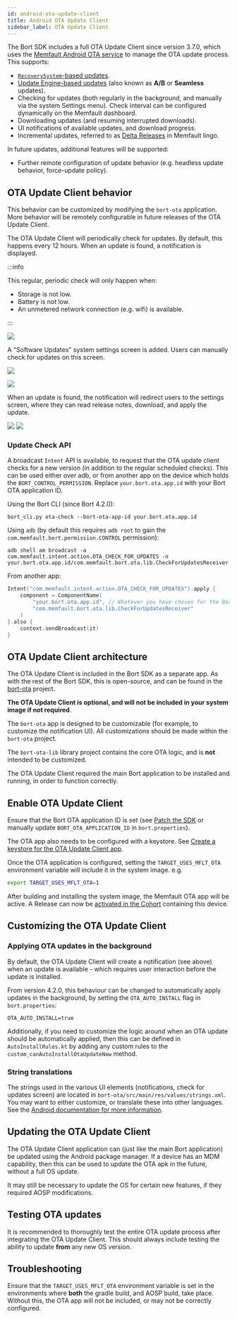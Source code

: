 ```yaml
---
id: android-ota-update-client
title: Android OTA Update Client
sidebar_label: OTA Update Client
---
```


The Bort SDK includes a full OTA Update Client since version 3.7.0, which uses
the
[Memfault Android OTA service](/docs/android/android-releases-integration-guide)
to manage the OTA update process. This supports:

- [`RecoverySystem`-based updates](https://source.android.com/devices/tech/ota/nonab).
- [Update Engine-based updates](https://source.android.com/devices/tech/ota/ab#life-of-an-a-b-update)
  (also known as **A/B** or **Seamless** updates).
- Checking for updates (both regularly in the background, and manually via the
  system Settings menu). Check interval can be configured dynamically on the
  Memfault dashboard.
- Downloading updates (and resuming interrupted downloads).
- UI notifications of available updates, and download progress.
- Incremental updates, referred to as
  [Delta Releases](/docs/platform/ota/#delta-releases) in Memfault lingo.

In future updates, additional features will be supported:

- Further remote configuration of update behavior (e.g. headless update
  behavior, force-update policy).

## OTA Update Client behavior

This behavior can be customized by modifying the `bort-ota` application. More
behavior will be remotely configurable in future releases of the OTA Update
Client.

The OTA Update Client will periodically check for updates. By default, this
happens every 12 hours. When an update is found, a notification is displayed.

:::info

This regular, periodic check will only happen when:

- Storage is not low.
- Battery is not low.
- An unmetered network connection (e.g. wifi) is available.

:::

![](/img/docs/android/ota-notification.png)

A "Software Updates" system settings screen is added. Users can manually check
for updates on this screen.

![](/img/docs/android/settings-software-updates.png)

![](/img/docs/android/check-for-updates.png)

When an update is found, the notification will redirect users to the settings
screen, where they can read release notes, download, and apply the update.

![](/img/docs/android/update-available.png)
![](/img/docs/android/download-update.png)

### Update Check API

A broadcast `Intent` API is available, to request that the OTA update client
checks for a new version (in addition to the regular scheduled checks). This can
be used either over adb, or from another app on the device which holds the
`BORT_CONTROL_PERMISSION`. Replace `your.bort.ota.app.id` with your Bort OTA
application ID.

Using the Bort CLI (since Bort 4.2.0):

```
bort_cli.py ota-check --bort-ota-app-id your.bort.ota.app.id
```

Using `adb` (by default this requires `adb root` to gain the
`com.memfault.bort.permission.CONTROL` permission):

```
adb shell am broadcast -a com.memfault.intent.action.OTA_CHECK_FOR_UPDATES -n your.bort.ota.app.id/com.memfault.bort.ota.lib.CheckForUpdatesReceiver
```

From another app:

```kotlin
Intent("com.memfault.intent.action.OTA_CHECK_FOR_UPDATES").apply {
    component = ComponentName(
        "your.bort.ota.app.id", // Whatever you have chosen for the Bort OTA application ID
        "com.memfault.bort.ota.lib.CheckForUpdatesReceiver"
    )
}.also {
    context.sendBroadcast(it)
}
```

## OTA Update Client architecture

The OTA Update Client is included in the Bort SDK as a separate app. As with the
rest of the Bort SDK, this is open-source, and can be found in the
[bort-ota](https://github.com/memfault/bort/tree/master/MemfaultPackages/bort-ota)
project.

**The OTA Update Client is optional, and will not be included in your system
image if not required**.

The `bort-ota` app is designed to be customizable (for example, to customize the
notification UI). All customizations should be made within the `bort-ota`
project.

The `bort-ota-lib` library project contains the core OTA logic, and is **not**
intended to be customized.

The OTA Update Client required the main Bort application to be installed and
running, in order to function correctly.

## Enable OTA Update Client

Ensure that the Bort OTA application ID is set (see
[Patch the SDK](/docs/android/android-getting-started-guide#patch-the-sdk) or
manually update `BORT_OTA_APPLICATION_ID` in `bort.properties`).

The OTA app also needs to be configured with a keystore. See
[Create a keystore for the OTA Update Client app](/docs/android/android-getting-started-guide#create-a-keystore-for-the-bort-ota-update-client-app).

Once the OTA application is configured, setting the `TARGET_USES_MFLT_OTA`
environment variable will include it in the system image. e.g.

```bash
export TARGET_USES_MFLT_OTA=1
```

After building and installing the system image, the Memfault OTA app will be
active. A Release can now be
[activated in the Cohort](/docs/android/android-releases-integration-guide#activate-the-release)
containing this device.

## Customizing the OTA Update Client

### Applying OTA updates in the background

By default, the OTA Update Client will create a notification (see above) when an
update is available - which requires user interaction before the update is
installed.

From version 4.2.0, this behaviour can be changed to automatically apply updates
in the background, by setting the `OTA_AUTO_INSTALL` flag in `bort.properties`:

```
OTA_AUTO_INSTALL=true
```

Additionally, if you need to customize the logic around when an OTA update
should be automatically applied, then this can be defined in
`AutoInstallRules.kt` by adding any custom rules to the
`custom_canAutoInstallOtaUpdateNow` method.

### String translations

The strings used in the various UI elements (notifications, check for updates
screen) are located in `bort-ota/src/main/res/values/strings.xml`. You may want
to either customize, or translate these into other languages. See the
[Android documentation for more information](https://developer.android.com/guide/topics/resources/localization#creating-alternatives).

## Updating the OTA Update Client

The OTA Update Client application can (just like the main Bort application) be
updated using the Android package manager. If a device has an MDM capability,
then this can be used to update the OTA apk in the future, without a full OS
update.

It may still be necessary to update the OS for certain new features, if they
required AOSP modifications.

## Testing OTA updates

It is recommended to thoroughly test the entire OTA update process after
integrating the OTA Update Client. This should always include testing the
ability to update **from** any new OS version.

## Troubleshooting

Ensure that the `TARGET_USES_MFLT_OTA` environment variable is set in the
environments where **both** the gradle build, and AOSP build, take place.
Without this, the OTA app will not be included, or may not be correctly
configured.
